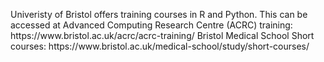 <!-- Got any organisation information on where to learn R or Python? Does your institute run carpentries training or data science help? Include it below. -->

Univeristy of Bristol offers training courses in R and Python. This can be accessed at 
  Advanced Computing Research Centre (ACRC) training: https://www.bristol.ac.uk/acrc/acrc-training/ 
  Bristol Medical School Short courses: https://www.bristol.ac.uk/medical-school/study/short-courses/ 
